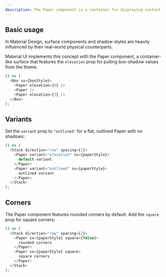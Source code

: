 ```yaml
---
description: The Paper component is a container for displaying content on an elevated surface.
---
```



## Basic usage

In Material Design, surface components and shadow styles are heavily influenced by their real-world physical counterparts.

Material UI implements this concept with the Paper component, a container-like surface that features the `elevation` prop for pulling box-shadow values from the theme.

```js live
() => (
  <Box sx={boxStyle}>
    <Paper elevation={0} />
    <Paper />
    <Paper elevation={3} />
  </Box>
);
```

## Variants

Set the `variant` prop to `"outlined"` for a flat, outlined Paper with no shadows:

```js live
() => (
  <Stack direction="row" spacing={2}>
    <Paper variant="elevation" sx={paperStyle}>
      default variant
    </Paper>
    <Paper variant="outlined" sx={paperStyle}>
      outlined variant
    </Paper>
  </Stack>
);
```

## Corners

The Paper component features rounded corners by default. Add the `square` prop for square corners:

```js live
() => (
  <Stack direction="row" spacing={2}>
    <Paper sx={paperStyle} square={false}>
      rounded corners
    </Paper>
    <Paper sx={paperStyle} square>
      square corners
    </Paper>
  </Stack>
);
```

